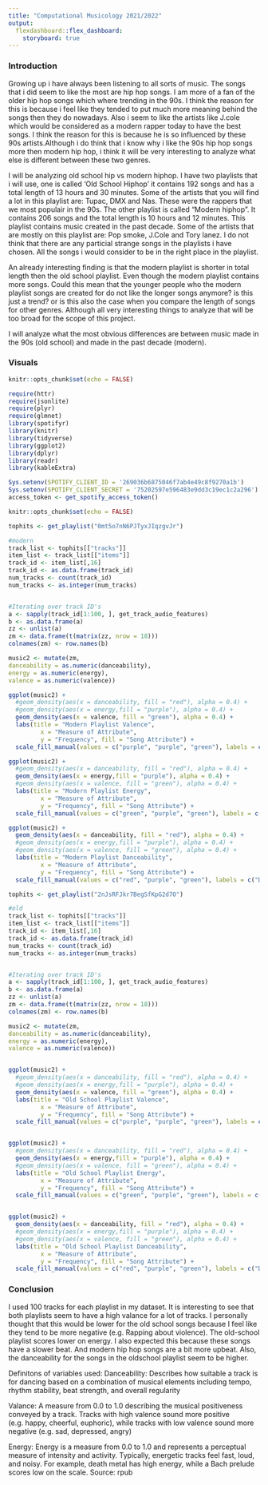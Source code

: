```yaml
---
title: "Computational Musicology 2021/2022"
output: 
  flexdashboard::flex_dashboard:
    storyboard: true
---
```


### Introduction

Growing up i have always been listening to all sorts of music. The songs that i did seem to like the most are hip hop songs. I am more of a fan of the older hip hop songs which where trending in the 90s. I think the reason for this is because i feel like they tended to put much more meaning behind the songs then they do nowadays. Also i seem to like the artists like J.cole which would be considered as a modern rapper today to have the best songs. I think the reason for this is because he is so influenced by these 90s artists.Although i do think that i know why i like the 90s hip hop songs more then modern hip hop, i think it will be very interesting to analyze what else is different between these two genres. 


I will be analyzing old school hip vs modern hiphop. I have two playlists that i will use, one is called 'Old School Hiphop' it contains 192 songs and has a total length of 13 hours and 30 minutes. Some of the artists that you will find a lot in this playlist are: Tupac, DMX and Nas. These were the rappers that we most populair in the 90s. The other playlist is called "Modern hiphop". It contains 206 songs and the total length is 10 hours and 12 minutes. This playlist contains music created in the past decade. Some of the artists that are mostly on this playlist are: Pop smoke, J.Cole and Tory lanez. I do not think that there are any particial strange songs in the playlists i have chosen. All the songs i would consider to be in the right place in the playlist. 

An already interesting finding is that the modern playlist is shorter in total length then the old school playlist. Even though the modern playlist contains more songs. Could this mean that the younger people who the modern playlist songs are created for do not like the longer songs anymore? is this just a trend? or is this also the case when you compare the length of songs for other genres. Although all very interesting things to analyze that will be too broad for the scope of this project.

I will analyze what the most obvious differences are between music made in the 90s (old school) and made in the past decade (modern). 



### Visuals

```r
knitr::opts_chunk$set(echo = FALSE)

require(httr)
require(jsonlite)
require(plyr)
require(glmnet)
library(spotifyr)
library(knitr)
library(tidyverse)
library(ggplot2)
library(dplyr)
library(readr)
library(kableExtra)

Sys.setenv(SPOTIFY_CLIENT_ID = '269036b6875046f7ab4e49c8f9270a1b')
Sys.setenv(SPOTIFY_CLIENT_SECRET = '75202597e596483e9dd3c19ec1c2a296')
access_token <- get_spotify_access_token()
```

```r
knitr::opts_chunk$set(echo = FALSE)

tophits <- get_playlist("0mt5o7nN6PJTyxJIqzgvJr")

#modern
track_list <- tophits[["tracks"]]
item_list <- track_list[["items"]]
track_id <- item_list[,16]
track_id <- as.data.frame(track_id)
num_tracks <- count(track_id)
num_tracks <- as.integer(num_tracks)


#Iterating over track ID's
a <- sapply(track_id[1:100, ], get_track_audio_features)
b <- as.data.frame(a)
zz <- unlist(a)
zm <- data.frame(t(matrix(zz, nrow = 18)))
colnames(zm) <- row.names(b)

music2 <- mutate(zm,
danceability = as.numeric(danceability),
energy = as.numeric(energy),
valence = as.numeric(valence))
```

```r

ggplot(music2) +
  #geom_density(aes(x = danceability, fill = "red"), alpha = 0.4) +
  #geom_density(aes(x = energy,fill = "purple"), alpha = 0.4) +
  geom_density(aes(x = valence, fill = "green"), alpha = 0.4) +
  labs(title = "Modern Playlist Valence",
         x = "Measure of Attribute",
         y = "Frequency", fill = "Song Attribute") +
  scale_fill_manual(values = c("purple", "purple", "green"), labels = c("Valence", "Energy", "Valence"))

ggplot(music2) +
  #geom_density(aes(x = danceability, fill = "red"), alpha = 0.4) +
  geom_density(aes(x = energy,fill = "purple"), alpha = 0.4) +
  #geom_density(aes(x = valence, fill = "green"), alpha = 0.4) +
  labs(title = "Modern Playlist Energy",
         x = "Measure of Attribute",
         y = "Frequency", fill = "Song Attribute") +
  scale_fill_manual(values = c("green", "purple", "green"), labels = c("Energy", "Energy", "Valence"))

ggplot(music2) +
  geom_density(aes(x = danceability, fill = "red"), alpha = 0.4) +
  #geom_density(aes(x = energy,fill = "purple"), alpha = 0.4) +
  #geom_density(aes(x = valence, fill = "green"), alpha = 0.4) +
  labs(title = "Modern Playlist Danceability",
         x = "Measure of Attribute",
         y = "Frequency", fill = "Song Attribute") +
  scale_fill_manual(values = c("red", "purple", "green"), labels = c("Danceability", "Energy", "Valence"))

tophits <- get_playlist("2nJsRFJkr7BegSfKpG2d7O")

#old
track_list <- tophits[["tracks"]]
item_list <- track_list[["items"]]
track_id <- item_list[,16]
track_id <- as.data.frame(track_id)
num_tracks <- count(track_id)
num_tracks <- as.integer(num_tracks)


#Iterating over track ID's
a <- sapply(track_id[1:100, ], get_track_audio_features)
b <- as.data.frame(a)
zz <- unlist(a)
zm <- data.frame(t(matrix(zz, nrow = 18)))
colnames(zm) <- row.names(b)

music2 <- mutate(zm,
danceability = as.numeric(danceability),
energy = as.numeric(energy),
valence = as.numeric(valence))


ggplot(music2) +
  #geom_density(aes(x = danceability, fill = "red"), alpha = 0.4) +
  #geom_density(aes(x = energy,fill = "purple"), alpha = 0.4) +
  geom_density(aes(x = valence, fill = "green"), alpha = 0.4) +
  labs(title = "Old School Playlist Valence",
         x = "Measure of Attribute",
         y = "Frequency", fill = "Song Attribute") +
  scale_fill_manual(values = c("purple", "purple", "green"), labels = c("Valence", "Energy", "Valence"))


ggplot(music2) +
  #geom_density(aes(x = danceability, fill = "red"), alpha = 0.4) +
  geom_density(aes(x = energy,fill = "purple"), alpha = 0.4) +
  #geom_density(aes(x = valence, fill = "green"), alpha = 0.4) +
  labs(title = "Old School Playlist Energy",
         x = "Measure of Attribute",
         y = "Frequency", fill = "Song Attribute") +
  scale_fill_manual(values = c("green", "purple", "green"), labels = c("Energy", "Energy", "Valence"))


ggplot(music2) +
  geom_density(aes(x = danceability, fill = "red"), alpha = 0.4) +
  #geom_density(aes(x = energy,fill = "purple"), alpha = 0.4) +
  #geom_density(aes(x = valence, fill = "green"), alpha = 0.4) +
  labs(title = "Old School Playlist Danceability",
         x = "Measure of Attribute",
         y = "Frequency", fill = "Song Attribute") +
  scale_fill_manual(values = c("red", "purple", "green"), labels = c("Danceability", "Energy", "Valence"))
```


### Conclusion

I used 100 tracks for each playlist in my dataset. It is interesting to see that both
playlists seem to have a high valance for a lot of tracks. I personally thought that this
would be lower for the old school songs because I feel like they tend to be more
negative (e.g. Rapping about violence). The old-school playlist scores lower on
energy. I also expected this because these songs have a slower beat. And modern
hip hop songs are a bit more upbeat. Also, the danceability for the songs in the oldschool playlist seem to be higher. 


Definitons of variables used:
Danceability: Describes how suitable a track is for dancing based on a combination of
musical elements including tempo, rhythm stability, beat strength, and overall regularity

Valance: A measure from 0.0 to 1.0 describing the musical positiveness conveyed by a track.
Tracks with high valence sound more positive (e.g. happy, cheerful, euphoric), while tracks
with low valence sound more negative (e.g. sad, depressed, angry)

Energy: Energy is a measure from 0.0 to 1.0 and represents a perceptual measure of
intensity and activity. Typically, energetic tracks feel fast, loud, and noisy. For example,
death metal has high energy, while a Bach prelude scores low on the scale.
Source: rpub

